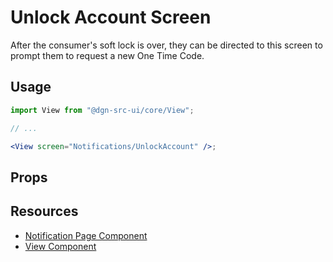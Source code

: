 
<Meta title="Unlock Account" component={UnlockAccount} />

# Unlock Account Screen

After the consumer's soft lock is over, they can be directed to this screen to prompt them to request a new One Time Code.

## Usage

```jsx
import View from "@dgn-src-ui/core/View";

// ...

<View screen="Notifications/UnlockAccount" />;
```

<PassingViewProps />

## Props

<Props of={UnlockAccount} />
<ViewInheritance />
<FormSubmissionHandling />

## Resources

- [Notification Page Component](?path=/docs/components--notification-page)
- [View Component](?path=/docs/components-view--view-screen)

